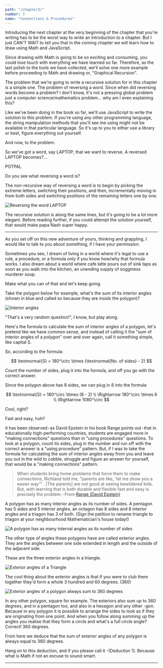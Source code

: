 ```yaml
---
path: "/chapter3/"
number: 3
name: "Connections & Procedures"
---
```


Introducing the next chapter at the very beginning of the chapter that you're writing has to be the worst way to write an introduction to a chapter. But I just CAN'T WAIT to tell you that in the coming chapter we will learn how to draw using Math and JavaScript.

Since drawing with Math is going to be so exciting and consuming, you could lose touch with everything we have learned so far. Therefore, as the last polish to the tools we have collected, we'll solve one more example before proceeding to Math and drawing or, "Graphical Recursion".

The problem that we're going to write a recursive solution for in this chapter is a simple one. The problem of reversing a word. Since when did reversing words become a problem? I don't know, it's not a pressing global problem just a computer science/mathematics problem… why am I even explaining this?

Like we've been doing in the book so far, we'll use JavaScript to write the solution to this problem. If you're using any other programming language, the string manipulation methods that you'll see me using might not be available in that particular language. So it's up to you to either use a library or best, figure everything out yourself.

And now, to the problem.

So we've got a word, say LAPTOP, that we want to reverse. A reversed LAPTOP becomes?...

POTPAL 

Do you see what reversing a word is?

The non-recursive way of reversing a word is to begin by picking the extreme letters, switching their positions, and then, incrementally moving in from both sides and switching positions of the remaining letters one by one.

![Reversing the word LAPTOP](1.png)

The recursive solution is along the same lines, but it's going to be a lot more elegant. Before reading further, if you could attempt the solution yourself, that would make papa Nash super happy.

---

As you set off on this new adventure of yours, thinking and grappling, I would like to talk to you about something, if I have your permission.

Sometimes you see, I dream of living in a world where it's legal to use a rule, a procedure, or a formula only if you know how/why that formula works. I also dream about a world where cafe latte pours out of sink taps as soon as you walk into the kitchen, an unending supply of sogginess murderer soup.

Make what you can of that and let's keep going.

Take the polygon below for example, what's the sum of its interior angles (shown in blue and called so because they are *inside* the polygon)?

![Interior angles](2.png)

"That's a very random question!", I know, but play along.

Here's the formula to calculate the sum of interior angles of a polygon, let's pretend like we have common sense, and instead of calling it the "sum of interior angles of a polygon" over and over again, call it something simple, like capital S.

So, according to the formula:

$$
\textnormal{S} = 180^\circ \times (\textnormal{No. of sides} - 2)
$$

Count the number of sides, plug it into the formula, and off you go with the correct answer.

Since the polygon above has 8 sides, we can plug in 8 into the formula

$$
\textnormal{S} = 180^\circ \times (8 - 2) \\
\Rightarrow 180^\circ \times 6 \\
\Rightarrow 1080^\circ
$$

Cool, right?

Fast and easy, huh?

It has been observed - as David Epstein in his book Range points out - that in educationally high-performing countries, students are engaged more in "making connections" questions than in "using procedures" questions. To look at a polygon, count its sides, plug in the number and run off with the correct answer is a "using procedure" pattern. But, if I was to take the formula for calculating the sum of interior angles away from you and leave you out in the wild to cobble, struggle and figure an answer for yourself, that would be a "making connections" pattern.

> When students bring home problems that force them to make connections, Richland told me, "parents are like, 'let me show you a easier way'" . [The parents] are not good at seeing bewildered kids. But, with learning that is both durable and flexible fast and easy is precisely the problem. - From [Range (David Epstein)](https://www.goodreads.com/book/show/41795733-range)

A polygon has as many interior angles as its number of sides. A pentagon has 5 sides and 5 interior angles, an octagon has 8 sides and 8 interior angles and a triagon has 3 of both. (Sign the petition to rename triangle to triagon at your neighbourhood Mathematician's house today!)

![A polygon has as many internal angles as its number of sides](3.png)

The other type of angles these polygons have are called exterior angles. They are the angles between one side extended in length and the outside of the adjacent side.

These are the three exterior angles in a triangle.

![Exterior angles of a Triangle](4.png)

The cool thing about the exterior angles is that if you were to club them together they'd form a whole 3 hundred and 60 degrees. (360)

![Exterior angles of a polygon always sum to 360 degrees](5.png)

In any other polygon, square for example. The exteriors also sum up to 360 degrees, and in a pentagon too, and also in a hexagon and any other -gon. Because in any polygon it is possible to arrange the sides to look as if they are originating from one point. And when you follow along summing up the angles you realise that they form a circle and what's a full circle angle? Correct! 360 degrees.

From here we deduce that the sum of exterior angles of any polygon is always equal to 360 degrees.

Hang on to this deduction, and if you please call it -(Deduction 1). Because what is Math if not an excuse to sound smart.

---